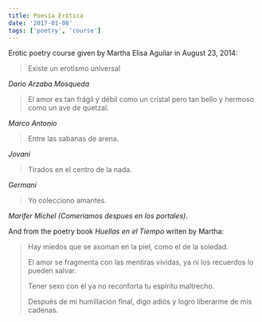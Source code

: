 ```yaml
---
title: Poesía Erótica
date: '2017-01-08'
tags: ['poetry', 'course']
---
```


Erotic poetry course given by Martha Elisa Aguilar in August 23, 2014:

> Existe un erotismo universal

*Dario Arzaba Mosqueda*

> El amor es tan frágil y débil como un cristal pero tan bello y hermoso como un ave de quetzal.

*Marco Antonio*

> Entre las sabanas de arena.

*Jovani*

> Tirados en el centro de la nada.

*Germani*

> Yo colecciono amantes.

*Marifer Michel (Comeriamos despues en los portales).*

And from the poetry book *Huellas en el Tiempo* writen by Martha:

> Hay miedos que se asoman en la piel, como el de la soledad.
>
> El amor se fragmenta con las mentiras vividas, ya ni los recuerdos lo pueden salvar.
>
> Tener sexo con él ya no reconforta tu espíritu maltrecho.
>
> Después de mi humillación final, digo adiós y logro liberarme de mis cadenas.


